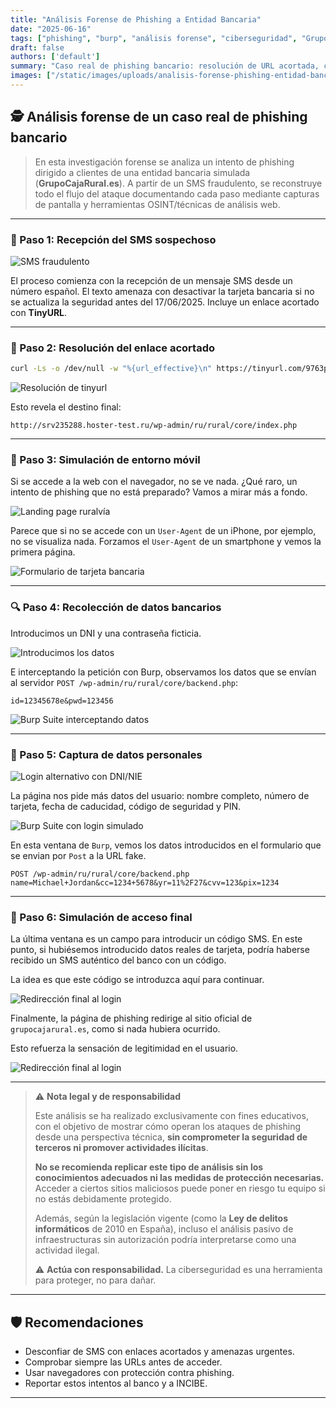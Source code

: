 ```yaml
---
title: "Análisis Forense de Phishing a Entidad Bancaria"
date: "2025-06-16"
tags: ["phishing", "burp", "análisis forense", "ciberseguridad", "GrupoCajaRural"]
draft: false
authors: ['default']
summary: "Caso real de phishing bancario: resolución de URL acortada, captura con Burp, simulación móvil y análisis técnico de cada paso."
images: ["/static/images/uploads/analisis-forense-phishing-entidad-bancaria/4.webp"]
---
```


## 🕵️ Análisis forense de un caso real de phishing bancario

> En esta investigación forense se analiza un intento de phishing dirigido a clientes de una entidad bancaria simulada (**GrupoCajaRural.es**). A partir de un SMS fraudulento, se reconstruye todo el flujo del ataque documentando cada paso mediante capturas de pantalla y herramientas OSINT/técnicas de análisis web.

---

### 🧰 Paso 1: Recepción del SMS sospechoso

![SMS fraudulento](/static/images/uploads/analisis-forense-phishing-entidad-bancaria/1.webp)

El proceso comienza con la recepción de un mensaje SMS desde un número español. El texto amenaza con desactivar la tarjeta bancaria si no se actualiza la seguridad antes del 17/06/2025. Incluye un enlace acortado con **TinyURL**.

---

### 🧵 Paso 2: Resolución del enlace acortado

```bash
curl -Ls -o /dev/null -w "%{url_effective}\n" https://tinyurl.com/9763pdap
```

![Resolución de tinyurl](/static/images/uploads/analisis-forense-phishing-entidad-bancaria/2.webp)

Esto revela el destino final:

```text
http://srv235288.hoster-test.ru/wp-admin/ru/rural/core/index.php
```

---

### 💪 Paso 3: Simulación de entorno móvil

Si se accede a la web con el navegador, no se ve nada. ¿Qué raro, un intento de phishing que no está preparado? Vamos a mirar más a fondo.

![Landing page ruralvía](/static/images/uploads/analisis-forense-phishing-entidad-bancaria/3.webp)

Parece que si no se accede con un `User-Agent` de un iPhone, por ejemplo, no se visualiza nada. Forzamos el `User-Agent` de un smartphone y vemos la primera página.

![Formulario de tarjeta bancaria](/static/images/uploads/analisis-forense-phishing-entidad-bancaria/4.webp)

---

### 🔍 Paso 4: Recolección de datos bancarios

Introducimos un DNI y una contraseña ficticia.

![Introducimos los datos](/static/images/uploads/analisis-forense-phishing-entidad-bancaria/5.webp)

E interceptando la petición con Burp, observamos los datos que se envían al servidor `POST /wp-admin/ru/rural/core/backend.php`:

```http
id=12345678e&pwd=123456
```

![Burp Suite interceptando datos](/static/images/uploads/analisis-forense-phishing-entidad-bancaria/6.webp)

---

### 🔢 Paso 5: Captura de datos personales

![Login alternativo con DNI/NIE](/static/images/uploads/analisis-forense-phishing-entidad-bancaria/7.webp)

La página nos pide más datos del usuario: nombre completo, número de tarjeta, fecha de caducidad, código de seguridad y PIN.

![Burp Suite con login simulado](/static/images/uploads/analisis-forense-phishing-entidad-bancaria/9.webp)

En esta ventana de `Burp`, vemos los datos introducidos en el formulario que se envian por `Post` a la URL fake.

```http
POST /wp-admin/ru/rural/core/backend.php
name=Michael+Jordan&cc=1234+5678&yr=11%2F27&cvv=123&pix=1234
```

---

### 📲 Paso 6: Simulación de acceso final

La última ventana es un campo para introducir un código SMS. En este punto, si hubiésemos introducido datos reales de tarjeta, podría haberse recibido un SMS auténtico del banco con un código.

La idea es que este código se introduzca aquí para continuar.

![Redirección final al login](/static/images/uploads/analisis-forense-phishing-entidad-bancaria/10.webp)

Finalmente, la página de phishing redirige al sitio oficial de `grupocajarural.es`, como si nada hubiera ocurrido.

Esto refuerza la sensación de legitimidad en el usuario.

![Redirección final al login](/static/images/uploads/analisis-forense-phishing-entidad-bancaria/17.webp)

---

> ⚠️ **Nota legal y de responsabilidad**
>
> Este análisis se ha realizado exclusivamente con fines educativos, con el objetivo de mostrar cómo operan los ataques de phishing desde una perspectiva técnica, **sin comprometer la seguridad de terceros ni promover actividades ilícitas**.
>
> **No se recomienda replicar este tipo de análisis sin los conocimientos adecuados ni las medidas de protección necesarias.** Acceder a ciertos sitios maliciosos puede poner en riesgo tu equipo si no estás debidamente protegido.
>
> Además, según la legislación vigente (como la **Ley de delitos informáticos** de 2010 en España), incluso el análisis pasivo de infraestructuras sin autorización podría interpretarse como una actividad ilegal.
>
> ⚠️ **Actúa con responsabilidad.** La ciberseguridad es una herramienta para proteger, no para dañar.


---

## 🛡️ Recomendaciones

- Desconfiar de SMS con enlaces acortados y amenazas urgentes.
- Comprobar siempre las URLs antes de acceder.
- Usar navegadores con protección contra phishing.
- Reportar estos intentos al banco y a INCIBE.

---

